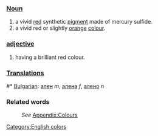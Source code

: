 ===[[Noun]]===
#a vivid [[red]] synthetic [[pigment]] made of mercury sulfide.
#a vivid red or slightly [[orange]] [[colour]].

===[[adjective]]===
#having a brilliant red colour.

===[[Translation]]s===
#* [[Bulgarian]]: [[ален]] ''m'', [[алена]] ''f'', [[алено]] ''n''

===Related words===
:''See'' [[Wiktionary_Appendix:Colours|Appendix:Colours]]

[[Category:English colors]]